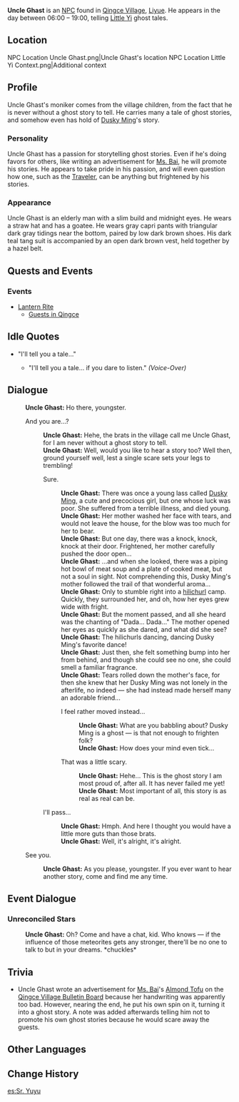{{Character Infobox
|image            = NPC Uncle Ghast.png
|type             = NPC
|region           = Liyue
}}
'''Uncle Ghast''' is an [[NPC]] found in [[Qingce Village]], [[Liyue]]. He appears in the day between 06:00 – 19:00, telling [[Little Yi]] ghost tales.

==Location==
<gallery hideaddbutton="true" captionalign="center">
NPC Location Uncle Ghast.png|Uncle Ghast's location
NPC Location Little Yi Context.png|Additional context
</gallery>

==Profile==
Uncle Ghast's moniker comes from the village children, from the fact that he is never without a ghost story to tell. He carries many a tale of ghost stories, and somehow even has hold of [[Dusky Ming]]'s story.

===Personality===
Uncle Ghast has a passion for storytelling ghost stories. Even if he's doing favors for others, like writing an advertisement for [[Ms. Bai]], he will promote his stories. He appears to take pride in his passion, and will even question how one, such as the [[Traveler]], can be anything but frightened by his stories.

===Appearance===
Uncle Ghast is an elderly man with a slim build and midnight eyes. He wears a straw hat and has a goatee. He wears gray capri pants with triangular dark gray tidings near the bottom, paired by low dark brown shoes. His dark teal tang suit is accompanied by an open dark brown vest, held together by a hazel belt.

==Quests and Events==
===Events===
* [[Lantern Rite]]
** [[Guests in Qingce]]

==Idle Quotes==
* "I'll tell you a tale..."
**{{A|VO Uncle Ghast 01.ogg}} "I'll tell you a tale... if you dare to listen." ''(Voice-Over)''

==Dialogue==
{{Dialogue start}}
:'''Uncle Ghast:''' Ho there, youngster.
:{{DIcon}} And you are...?
::'''Uncle Ghast:''' Hehe, the brats in the village call me Uncle Ghast, for I am never without a ghost story to tell.
::'''Uncle Ghast:''' Well, would you like to hear a story too? Well then, ground yourself well, lest a single scare sets your legs to trembling!
::{{DIcon}} Sure.
:::'''Uncle Ghast:''' There was once a young lass called [[Dusky Ming]], a cute and precocious girl, but one whose luck was poor. She suffered from a terrible illness, and died young.
:::'''Uncle Ghast:''' Her mother washed her face with tears, and would not leave the house, for the blow was too much for her to bear.
:::'''Uncle Ghast:''' But one day, there was a knock, knock, knock at their door. Frightened, her mother carefully pushed the door open...
:::'''Uncle Ghast:''' ...and when she looked, there was a piping hot bowl of meat soup and a plate of cooked meat, but not a soul in sight. Not comprehending this, Dusky Ming's mother followed the trail of that wonderful aroma...
:::'''Uncle Ghast:''' Only to stumble right into a [[Hilichurls|hilichurl]] camp. Quickly, they surrounded her, and oh, how her eyes grew wide with fright.
:::'''Uncle Ghast:''' But the moment passed, and all she heard was the chanting of "Dada... Dada..." The mother opened her eyes as quickly as she dared, and what did she see?
:::'''Uncle Ghast:''' The hilichurls dancing, dancing Dusky Ming's favorite dance!
:::'''Uncle Ghast:''' Just then, she felt something bump into her from behind, and though she could see no one, she could smell a familiar fragrance.
:::'''Uncle Ghast:''' Tears rolled down the mother's face, for then she knew that her Dusky Ming was not lonely in the afterlife, no indeed &mdash; she had instead made herself many an adorable friend...
:::{{DIcon}} I feel rather moved instead...
::::'''Uncle Ghast:''' What are  you babbling about? Dusky Ming is a ghost &mdash; is that not enough to frighten folk?
::::'''Uncle Ghast:''' How does your mind even tick...
:::{{DIcon}} That was a little scary.
::::'''Uncle Ghast:''' Hehe... This is the ghost story I am most proud of, after all. It has never failed me yet!
::::'''Uncle Ghast:''' Most important of all, this story is as real as real can be.
::{{DIcon}} I'll pass...
:::'''Uncle Ghast:''' Hmph. And here I thought you would have a little more guts than those brats.
:::'''Uncle Ghast:''' Well, it's alright, it's alright.
:{{DIcon}} See you.
::'''Uncle Ghast:''' As you please, youngster. If you ever want to hear another story, come and find me any time.
{{Dialogue end}}

==Event Dialogue==
===Unreconciled Stars===
{{Dialogue start}}
:'''Uncle Ghast:''' Oh? Come and have a chat, kid. Who knows &mdash; if the influence of those meteorites gets any stronger, there'll be no one to talk to but in your dreams. *chuckles*
{{Dialogue end}}

==Trivia==
* Uncle Ghast wrote an advertisement for [[Ms. Bai]]'s [[Almond Tofu]] on the [[Qingce Village Bulletin Board]] because her handwriting was apparently too bad. However, nearing the end, he put his own spin on it, turning it into a ghost story. A note was added afterwards telling him not to promote his own ghost stories because he would scare away the guests.

==Other Languages==
{{Other Languages
|default_hidden = 1
|en      = Uncle Ghast
|zhs     = 鬼伯伯
|zhs_rm  = Guǐ Bóbo
|zht     = 鬼伯伯
|zht_rm  = Guǐ Bóbo
|ja      = 鬼じぃ{{Assumed}}
|ja_rm   = Oni-jii
|ko      = 귀신 아저씨
|ko_rm   = Gwisin Ajeossi
|es      = Sr. Yuyu
|fr      = Trompe-la-mort
|ru      = Дядюшка Призрак
|th      = ลุง Ghast
|th_rm   = Lung  Ghast
|vi      = Bác Quỷ
|de      = Väterchen Geist
|id      = Paman Ghast
|pt      = Tio Ghast
}}

==Change History==
{{Change History|1.0}}

[[es:Sr. Yuyu]]
